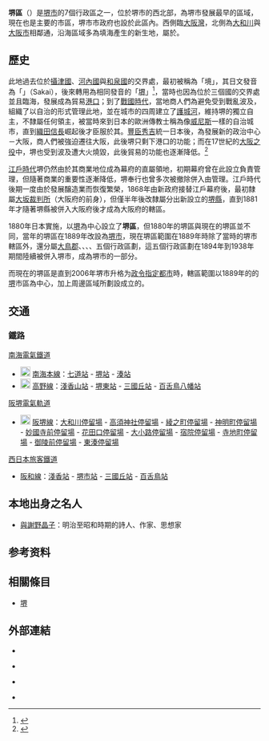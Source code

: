 
{{日本區
| 自治體名=堺區
| 圖像=[[File:Daisen-park-1-r.jpg|240px]]
| 圖像說明=[[大仙公園|大仙公園]]{{Infobox mapframe|frame-width=240|zoom=11}}
| 日文原名=堺区
| 平假名=さかいく
| 羅馬字拼音=Sakai-ku
| 區章=
| 都道府縣=大阪府
| 市=堺市
| 支廳=
| 編號=27141-1
| 面積=23.58
| 邊界未定=
| 人口=147,986<ref>{{Cite web| url=http://www.city.sakai.lg.jp/shisei/tokei/suikei.html| title=推計人口・世帯数| date=2017-12-15| publisher=堺市政府| accessdate=2017-12-16| language=ja| archive-date=2017-12-08| archive-url=https://web.archive.org/web/20171208174827/http://www.city.sakai.lg.jp/shisei/tokei/suikei.html| dead-url=no}}</ref>
| 統計時間=2017年12月1日
| 自治體=堺市（[[西区_(堺市)|西区]]、[[北区_(堺市)|北区]]）、[[大阪市|大阪市]]（[[住吉区|住吉区]]、[[住之江区|住之江区]]）
| 樹= 
| 花= 
| 其他象徵物=
| 其他象徵=
| 郵遞區號=590-0078
| 所在地=堺区南瓦町3番1号<br />{{coord|34|34|24|N|135|28|59|E|type:adm3rd_region:JP|display=inline}}
| 電話號碼=72-233-1101
| 外部連結=http://www.city.sakai.lg.jp/sakai/
| 經度=
| 緯度=
| 地圖=Location of Sakai ward Sakai city Osaka prefecture Japan.svg
| 註記=
}}
'''堺區'''（{{jpn|j=堺区|hg=さかいく|rm=Sakai ku|f=y}}）是[[堺市|堺市]]的7個行政區之一，位於堺市的西北部，為堺市發展最早的區域，現在也是主要的市區，堺市市政府也設於此區內。西側臨[[大阪灣|大阪灣]]，北側為[[大和川|大和川]]與[[大阪市|大阪市]]相鄰通，沿海區域多為填海產生的新生地，屬於{{tsl|ja|堺泉北臨海工業地帯|堺泉北臨海工業地帶}}。

== 歷史 ==

此地過去位於[[攝津國|攝津國]]、[[河內國|河內國]]與[[和泉國|和泉國]]的交界處，最初被稱為「境」，其日文發音為「{{lang|ja|さかい}}」（Sakai），後來轉用為相同發音的「[[堺|堺]]」<ref>{{Cite web| url=http://www.city.sakai.lg.jp/shisei/gaiyo/profile/yurai.html| title=地名と市章の由来| date=2013-01-31| publisher=堺市政府| accessdate=2017-12-08| language=ja| archive-date=2017-11-30| archive-url=https://web.archive.org/web/20171130111324/http://www.city.sakai.lg.jp/shisei/gaiyo/profile/yurai.html| dead-url=no}}</ref>，當時也因為位於三個國的交界處並且臨海，發展成為貿易[[港口|港口]]；到了[[戰國時代_(日本)|戰國時代]]，當地商人們為避免受到戰亂波及，組織了{{Tsl|ja|会合衆|會合衆}}以自治的形式管理此地，並在城市的四周建立了[[護城河|護城河]]，維持堺的獨立自主，不隸屬任何領主，被當時來到日本的歐洲傳教士稱為像[[威尼斯|威尼斯]]一樣的自治城市，直到[[織田信長|織田信長]]崛起後才臣服於其。[[豐臣秀吉|豐臣秀吉]]統一日本後，為發展新的政治中心－大阪，商人們被強迫遷往大阪，此後堺只剩下港口的功能；而在17世紀的[[大阪之役|大阪之役]]中，堺也受到波及遭大火燒毀，此後貿易的功能也逐漸降低。<ref name="History">{{Cite web| url=http://www.city.sakai.lg.jp/shisei/gaiyo/profile/rekishi.html| title=堺歴史年表| date=2016-10-04| publisher=堺市政府| accessdate=2017-12-08| language=ja| archive-date=2020-12-11| archive-url=https://web.archive.org/web/20201211125530/http://www.city.sakai.lg.jp/shisei/gaiyo/profile/rekishi.html| dead-url=no}}</ref>

[[江戶時代|江戶時代]]堺仍然由於其商業地位成為幕府的直屬領地，初期幕府曾在此設立{{Tsl|ja|堺奉行}}負責管理，但隨著商業的重要性逐漸降低，堺奉行也曾多次被撤除併入由{{tsl|ja|大坂町奉行}}管理。江戶時代後期一度由於發展醸造業而恢復繁榮，1868年由新政府接替江戶幕府後，最初隸屬[[大坂裁判所|大坂裁判所]]（大阪府的前身），但僅半年後改隸屬分出新設立的[[堺縣|堺縣]]，直到1881年才隨著堺縣被併入大阪府後才成為大阪府的轄區。

1880年日本實施{{tsl|ja|郡区町村編制法|郡區町村編制法}}，以[[堺|堺]]為中心設立了'''堺區'''，但1880年的堺區與現在的堺區並不同，當年的堺區在1889年改設為[[堺市|堺市]]，現在堺區範圍在1889年時除了當時的堺市轄區外，還分屬[[大鳥郡|大鳥郡]]{{tsl|ja|向井町|向井町|向井村}}、{{tsl|ja|舳松村}}、{{tsl|ja|湊町 (大阪府泉北郡)|湊町 (大阪府泉北郡)|湊村}}、{{tsl|ja|三宝村|三寶村}}、{{tsl|ja|神石村}}五個行政區劃，這五個行政區劃在1894年到1938年期間陸續被併入堺市，成為堺市的一部分。

而現在的堺區是直到2006年堺市升格为[[政令指定都市|政令指定都市]]時，轄區範圍以1889年的的[[堺|堺]]市區為中心，加上周邊區域所劃設成立的。
== 交通 ==
=== 鐵路 ===
; [[南海電氣鐵道|南海電氣鐵道]]
* [[File:Nankai_mainline_symbol.svg|20px]] [[南海本線|南海本線]]：[[七道站|七道站]] - [[堺站|堺站]] - [[湊站|湊站]]
* [[File:Nankai_koya_line_simbole.svg|20px]] [[高野線|高野線]]：[[淺香山站|淺香山站]] - [[堺東站|堺東站]] - [[三國丘站_(大阪府)|三國丘站]] - [[百舌鳥八幡站|百舌鳥八幡站]]
; [[阪堺電氣軌道|阪堺電氣軌道]]
* [[File:Number_prefix_Hankai_Tramway_line.png|20px]] [[阪堺線|阪堺線]]：[[大和川停留場|大和川停留場]] - [[高須神社停留場|高須神社停留場]] - [[綾之町停留場|綾之町停留場]] - [[神明町停留場|神明町停留場]] - [[妙國寺前停留場|妙國寺前停留場]] - [[花田口停留場|花田口停留場]] - [[大小路停留場|大小路停留場]] - [[宿院停留場|宿院停留場]] - [[寺地町停留場|寺地町停留場]] - [[御陵前停留場|御陵前停留場]] - [[東湊停留場|東湊停留場]]
; [[西日本旅客鐵道|西日本旅客鐵道]]
* {{JR西路線記號|K|R}} [[阪和線|阪和線]]：[[淺香站|淺香站]] - [[堺市站|堺市站]] - [[三國丘站_(大阪府)|三國丘站]] - [[百舌鳥站|百舌鳥站]]

== 本地出身之名人 ==
* [[與謝野晶子|與謝野晶子]]：明治至昭和時期的詩人、作家、思想家

==参考资料==
{{reflist}}

== 相關條目 ==
{{Commonscat|Sakai-ku, Sakai}}
* [[堺|堺]]

== 外部連結 ==
* {{Osmrelation|358760}}
* {{Ja}} {{Facebook|sakaiward|堺市堺區公所}}
* {{Ja}} {{Twitter|sakaeru_sakai|堺區吉祥物}}
* {{Ja}} {{official website}}

{{大阪府}}
